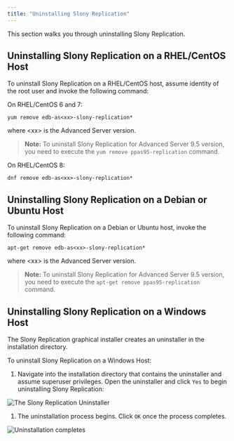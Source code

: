 ```yaml
---
title: "Uninstalling Slony Replication"
---
```




This section walks you through uninstalling Slony Replication.

## Uninstalling Slony Replication on a RHEL/CentOS Host

To uninstall Slony Replication on a RHEL/CentOS host, assume identity of the root user and invoke the following command:

On RHEL/CentOS 6 and 7:

``` text
yum remove edb-as<xx>-slony-replication*
```

where &lt;xx&gt; is the Advanced Server version.

> **Note:** To uninstall Slony Replication for Advanced Server 9.5 version, you need to execute the `yum remove ppas95-replication` command.


On RHEL/CentOS 8:

``` text
dnf remove edb-as<xx>-slony-replication*
```

## Uninstalling Slony Replication on a Debian or Ubuntu Host

To uninstall Slony Replication on a Debian or Ubuntu host, invoke the following command:

``` text
apt-get remove edb-as<xx>-slony-replication*
```

where &lt;xx&gt; is the Advanced Server version.

> **Note:** To uninstall Slony Replication for Advanced Server 9.5 version, you need to execute the `apt-get remove ppas95-replication` command.


## Uninstalling Slony Replication on a Windows Host

The Slony Replication graphical installer creates an uninstaller in the installation directory.

To uninstall Slony Replication on a Windows Host:

1.  Navigate into the installation directory that contains the uninstaller and assume superuser privileges. Open the uninstaller and click `Yes` to begin uninstalling Slony Replication:

![The Slony Replication Uninstaller](images/slony_uninstall.png)

1.  The uninstallation process begins. Click `OK` once the process completes.

![Uninstallation completes](images/slony_uninstall2.png)
